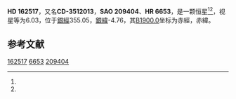 {{Starbox begin
| name = HD 162517
}}
{{Starbox observe
| epoch = [[J2000.0|J2000.0]]
| constell = {{星座名待查}}<ref name=SIMBAD>{{cite web
 | url=http://simbad.u-strasbg.fr/simbad/sim-id?Ident=HR+6653
 | title =Pulsating variable Star
 | publisher=Centre de Données astronomiques de Strasbourg
 | work=SIMBAD
 | accessdate=2012-07-13}}</ref><ref name=DATA>{{cite web
 | url=http://vizier.u-strasbg.fr/viz-bin/VizieR-5?-out.add=.&-source=5050&-corr=PK=HR&-out.max=9999&HR=6653
 | title=VizieR Detailed Page
 | accessdate=2012-07-13
 | archive-date=2016-03-05
 | archive-url=https://web.archive.org/web/20160305033032/http://vizier.u-strasbg.fr/viz-bin/VizieR-5?-out.add=.&-source=5050&-corr=PK=HR&-out.max=9999&HR=6653
 | dead-url=no
 }}</ref>
| 星官 = 
| ra = {{RA|17|52|57.9}}<ref name=SIMBAD /><ref name=DATA />
| dec = {{DEC|-35|37|27}}<ref name=SIMBAD /><ref name=DATA />
| appmag_v = 6.03<ref name=SIMBAD /><ref name=DATA />
}}
{{Starbox character
| class = F2III-IV<ref name=SIMBAD /><ref name=DATA />
| b-v = 0.34<ref name=SIMBAD /><ref name=DATA />
| u-b = 0.09<ref name=SIMBAD /><ref name=DATA />
| r-i = <ref name=SIMBAD /><ref name=DATA />
| variable = 
}}
{{Starbox astrometry
| radial_v = 0.09
| prop_mo_ra = -21
| parallax = 
| p_error = 
}}
{{Starbox catalog
| names =CD-3512013，[[SAO星表|SAO]] 209404，[[HD星表|HD]] 162517，[[HR星表|HR]] 6653}}
{{Starbox reference |Simbad=HR+6653}}
{{Starbox end}}

'''HD 162517'''，又名'''CD-3512013'''，'''SAO 209404'''、'''HR 6653'''，是一颗恒星<ref name=SIMBAD /><ref name=DATA />，视星等为6.03，位于[[銀道座標系|銀經]]355.05，[[銀道座標系|銀緯]]-4.76，其[[B1900.0|B1900.0]]坐标为赤經{{RA|17|46|14.5}}，赤緯{{DEC|-35|-4.76|51}}。

== 参考文献 ==
{{reflist}}

{{star-stub}}

[[Category:HD和HDE天體|162517]]
[[Category:HR天體|6653]]
[[Category:SAO天體|209404]]